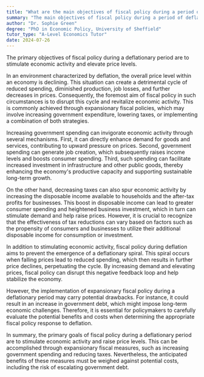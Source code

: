 ```yaml
---
title: "What are the main objectives of fiscal policy during a period of deflation?"
summary: "The main objectives of fiscal policy during a period of deflation are to stimulate economic activity and increase price levels."
author: "Dr. Sophie Green"
degree: "PhD in Economic Policy, University of Sheffield"
tutor_type: "A-Level Economics Tutor"
date: 2024-07-26
---
```


The primary objectives of fiscal policy during a deflationary period are to stimulate economic activity and elevate price levels.

In an environment characterized by deflation, the overall price level within an economy is declining. This situation can create a detrimental cycle of reduced spending, diminished production, job losses, and further decreases in prices. Consequently, the foremost aim of fiscal policy in such circumstances is to disrupt this cycle and revitalize economic activity. This is commonly achieved through expansionary fiscal policies, which may involve increasing government expenditure, lowering taxes, or implementing a combination of both strategies.

Increasing government spending can invigorate economic activity through several mechanisms. First, it can directly enhance demand for goods and services, contributing to upward pressure on prices. Second, government spending can generate job creation, which subsequently raises income levels and boosts consumer spending. Third, such spending can facilitate increased investment in infrastructure and other public goods, thereby enhancing the economy's productive capacity and supporting sustainable long-term growth.

On the other hand, decreasing taxes can also spur economic activity by increasing the disposable income available to households and the after-tax profits for businesses. This boost in disposable income can lead to greater consumer spending and heightened business investment, which in turn can stimulate demand and help raise prices. However, it is crucial to recognize that the effectiveness of tax reductions can vary based on factors such as the propensity of consumers and businesses to utilize their additional disposable income for consumption or investment.

In addition to stimulating economic activity, fiscal policy during deflation aims to prevent the emergence of a deflationary spiral. This spiral occurs when falling prices lead to reduced spending, which then results in further price declines, perpetuating the cycle. By increasing demand and elevating prices, fiscal policy can disrupt this negative feedback loop and help stabilize the economy.

However, the implementation of expansionary fiscal policy during a deflationary period may carry potential drawbacks. For instance, it could result in an increase in government debt, which might impose long-term economic challenges. Therefore, it is essential for policymakers to carefully evaluate the potential benefits and costs when determining the appropriate fiscal policy response to deflation.

In summary, the primary goals of fiscal policy during a deflationary period are to stimulate economic activity and raise price levels. This can be accomplished through expansionary fiscal measures, such as increasing government spending and reducing taxes. Nevertheless, the anticipated benefits of these measures must be weighed against potential costs, including the risk of escalating government debt.
    